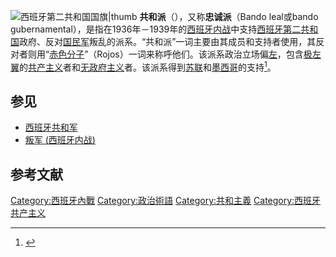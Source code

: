 [[File:Flag_of_Spain_(1931–1939).svg|[[西班牙第二共和国]][[西班牙国旗|国旗]]|thumb]]
'''共和派'''（{{lang-es|Bando republicano}}），又称'''忠诚派'''（Bando leal或bando gubernamental），是指在1936年－1939年的[[西班牙内战|西班牙内战]]中支持[[西班牙第二共和国|西班牙第二共和国]]政府、反对[[国民军_(西班牙内战)|国民军]]叛乱的派系。“共和派”一词主要由其成员和支持者使用，其反对者则用“[[赤色分子|赤色分子]]”（Rojos）一词来称呼他们。该派系政治立场偏[[左翼|左]]，包含[[极左翼|极左翼]]的[[共产主义|共产主义]]者和[[无政府主义|无政府主义]]者。该派系得到[[苏联|苏联]]和[[墨西哥|墨西哥]]的支持<ref name="Antony Beevor 1982 revised 2006">{{cite book|title=The Battle for Spain|author=Antony Beevor|publisher=Orion|year=2006|isbn=978-0-7538-2165-7|origyear=1982}}</ref>。

== 参见 ==
*[[西班牙共和军|西班牙共和军]]
*[[叛军_(西班牙内战)|叛军 (西班牙内战)]]

== 参考文献 ==
{{reflist}}

[[Category:西班牙內戰|Category:西班牙內戰]]
[[Category:政治術語|Category:政治術語]]
[[Category:共和主義|Category:共和主義]]
[[Category:西班牙共产主义|Category:西班牙共产主义]]